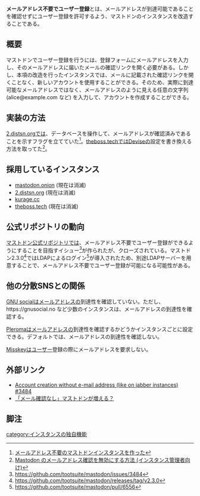 '''メールアドレス不要でユーザー登録'''とは、メールアドレスが到達可能であることを確認せずにユーザー登録を許可するよう、マストドンのインスタンスを改造することである。

== 概要 ==
マストドンでユーザー登録を行うには、登録フォームにメールアドレスを入力し、そのメールアドレスに届いたメールの確認リンクを開く必要がある。しかし、本項の改造を行ったインスタンスでは、メールに記載された確認リンクを開くことなく、新しいアカウントを使用することができる。そのため、実際に到達可能なメールアドレスではなく、メールアドレスのように見える任意の文字列 (alice@example.com など) を入力して、アカウントを作成することができる。

==実装の方法==
[[2.distsn.org]]では、データベースを操作して、メールアドレスが確認済みであることを示すフラグを立てていた<ref>[https://hakabahitoyo.wordpress.com/2017/09/30/mastodon-without-mail/ メールアドレス不要のマストドンインスタンスを作った]</ref>。[[theboss.tech]]ではDeviseの設定を書き換える方法を取ってた<ref>[https://theboss.github.io/blog/2018/01/09/mastodon-allow-unconfirmed-email/ Mastodon のメールアドレス確認を無効にする方法 (インスタンス管理者向け)]</ref>。

==採用しているインスタンス==
* [[mastodon.onion]] (現在は消滅)
* [[2.distsn.org]] (現在は消滅)
* [[kurage.cc]]
* [[theboss.tech]] (現在は消滅)

==公式リポジトリの動向==
[[マストドン公式リポジトリ]]では、メールアドレス不要でユーザー登録ができるようにすることを目指すイシュー<ref>https://github.com/tootsuite/mastodon/issues/3484</ref>が作られたが、クローズされている。マストドン2.3.0<ref>https://github.com/tootsuite/mastodon/releases/tag/v2.3.0</ref>ではLDAPによるログイン<ref>https://github.com/tootsuite/mastodon/pull/6556</ref>が導入されたため、別途LDAPサーバーを用意することで、メールアドレス不要でユーザー登録が可能になる可能性がある。

==他の分散SNSとの関係==
[[GNU social]]はメールアドレスの到達性を確認していない。ただし、https://gnusocial.no など少数のインスタンスは、メールアドレスの到達性を確認する。

[[Pleroma]]はメールアドレスの到達性を確認するかどうかインスタンスごとに設定できる。デフォルトでは、メールアドレスの到達性を確認しない。

[[Misskey]]はユーザー登録の際にメールアドレスを要求しない。

==外部リンク==
* [https://github.com/tootsuite/mastodon/issues/3484 Account creation without e-mail address (like on jabber instances) #3484]
* [http://www.itmedia.co.jp/news/articles/1801/13/news037.html 「メール確認なし」マストドンが増える？]

==脚注==
<references />

[[category:インスタンスの独自機能]]
{{DEFAULTSORT:めえるあとれすふようてゆうさあとうろく}}